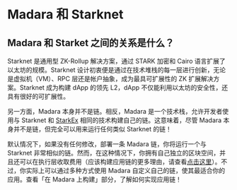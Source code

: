 # Madara 和 Starknet

## Madara 和 Starket 之间的关系是什么？

Starknet 是通用型 ZK-Rollup 解决方案，通过 STARK 加密和 Cairo 语言扩展了以太坊的规模。Starknet 设计初衷便是通过在技术堆栈的每一层进行创新，无论是虚拟机（VM）、RPC 层还是帐户抽象，成为最具可扩展性的 ZK 扩展解决方案。Starknet 成为构建 dApp 的领先 L2，dApp 不仅能利用以太坊的安全性，还具有很好的可扩展性。

另一方面，Madara 本身并不是链。相反，Madara 是一个技术栈，允许开发者使用与 Starknet 和 [StarkEx](https://starkware.co/starkex/) 相同的技术构建自己的链。这意味着，尽管 Madara 本身并不是链，但完全可以用来运行任何类似 Starknet 的链！

默认情况下，如果没有任何修改，部署一条 Madara 链，你将运行一个与 Starknet 非常相似的链。然而，在这种情况下，你拥有自己独立的区块空间，并且还可以在执行层收取费用（应该构建应用链的更多理由，请查看[点击这里](/#why-build-an-app-chain)）。不过，你实际上可以通过多种方式使用 Madara 自定义自己的链，使其最适合你的应用。查看「在 Madara 上构建」部分，了解如何实现应用链！

